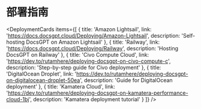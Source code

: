 
# 部署指南

<DeploymentCards
  items={[
    {
      title: 'Amazon Lightsail',
      link: 'https://docs.docsgpt.cloud/Deploying/Amazon-Lightsail',
      description: 'Self-hosting DocsGPT on Amazon Lightsail'
    },
    {
      title: 'Railway',
      link: 'https://docs.docsgpt.cloud/Deploying/Railway',
      description: 'Hosting DocsGPT on Railway'
    },
    {
      title: 'Civo Compute Cloud',
      link: 'https://dev.to/rutamhere/deploying-docsgpt-on-civo-compute-c',
      description: 'Step-by-step guide for Civo deployment'
    },
    {
      title: 'DigitalOcean Droplet', 
      link: 'https://dev.to/rutamhere/deploying-docsgpt-on-digitalocean-droplet-50ea',
      description: 'Guide for DigitalOcean deployment'
    },
    {
      title: 'Kamatera Cloud',
      link: 'https://dev.to/rutamhere/deploying-docsgpt-on-kamatera-performance-cloud-1bj',
      description: 'Kamatera deployment tutorial'
    }
  ]}
/>